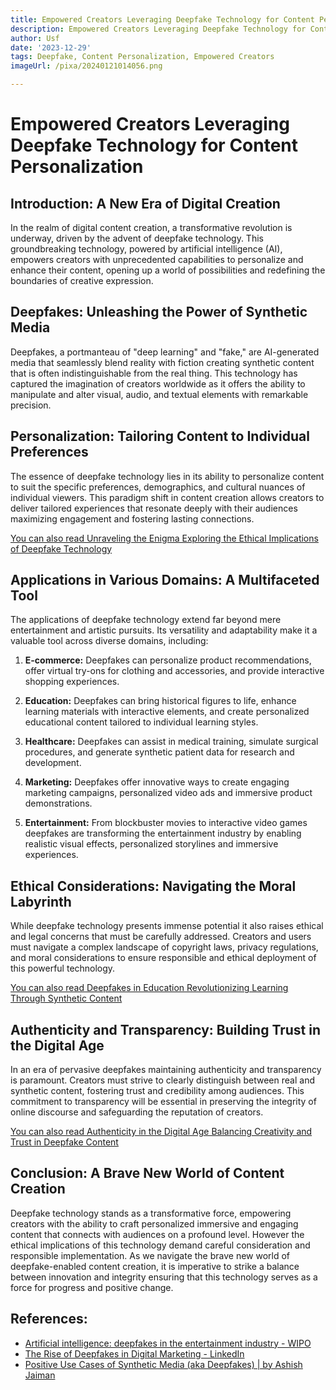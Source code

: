 ```yaml
---
title: Empowered Creators Leveraging Deepfake Technology for Content Personalization
description: Empowered Creators Leveraging Deepfake Technology for Content Personalization
author: Usf
date: '2023-12-29'
tags: Deepfake, Content Personalization, Empowered Creators
imageUrl: /pixa/20240121014056.png

---
```

# Empowered Creators Leveraging Deepfake  Technology for Content Personalization

## Introduction: A New Era of Digital Creation

In the realm of digital content  creation,  a transformative revolution is underway, driven by the advent of deepfake technology. This  groundbreaking technology, powered by artificial intelligence (AI), empowers creators with unprecedented capabilities to personalize and enhance their content, opening up a world of possibilities and redefining the  boundaries of creative expression.

## Deepfakes: Unleashing the Power of Synthetic Media

Deepfakes, a portmanteau of "deep learning" and "fake," are AI-generated  media that seamlessly blend reality with fiction creating synthetic  content  that is often indistinguishable from the real thing. This  technology  has captured the imagination of creators worldwide as it  offers the ability to manipulate and alter visual, audio, and textual elements with remarkable precision.

## Personalization: Tailoring Content to Individual  Preferences

The essence of deepfake technology lies in its ability to personalize content to suit the specific preferences, demographics, and cultural nuances of  individual viewers. This paradigm shift in content creation allows creators  to deliver  tailored experiences that resonate deeply with their audiences maximizing engagement and fostering lasting connections.

[You can also read Unraveling the  Enigma Exploring the Ethical Implications of  Deepfake Technology](Unraveling%20the%20Enigma%20Exploring%20the%20Ethical%20Implications%20of%20Deepfake%20Technology)


## Applications in Various Domains: A Multifaceted Tool

The applications of deepfake technology extend far beyond mere  entertainment and artistic pursuits. Its versatility and adaptability make  it a valuable tool across diverse domains, including:

1. **E-commerce:**  Deepfakes can personalize product recommendations, offer virtual try-ons for clothing and accessories, and provide interactive shopping experiences.

2. **Education:** Deepfakes can bring historical figures to life, enhance learning materials with interactive elements, and  create personalized educational content tailored to individual learning styles.

3. **Healthcare:** Deepfakes  can assist in  medical training, simulate surgical procedures,  and generate synthetic patient data for  research and development.

4. **Marketing:** Deepfakes offer innovative ways to create engaging marketing  campaigns, personalized video ads and immersive product demonstrations.

5. **Entertainment:**  From blockbuster movies to interactive video games deepfakes are  transforming the entertainment industry by enabling realistic visual effects, personalized  storylines and immersive experiences.

## Ethical Considerations: Navigating  the Moral Labyrinth

While deepfake technology presents immense potential it also raises ethical and legal concerns that must be carefully addressed.  Creators and users must navigate a  complex landscape  of copyright laws, privacy  regulations, and moral considerations to ensure responsible and ethical deployment of this powerful technology.

[You can also  read Deepfakes in Education Revolutionizing Learning Through Synthetic Content](Deepfakes%20in%20Education%20Revolutionizing%20Learning%20Through%20Synthetic%20Content)


## Authenticity and Transparency: Building Trust in the Digital Age

In an era of pervasive deepfakes maintaining authenticity and transparency is paramount. Creators must strive to clearly distinguish  between real and synthetic content, fostering trust and credibility among audiences. This commitment to transparency will be essential in  preserving the  integrity  of online discourse and safeguarding the  reputation of creators.

[You can also read Authenticity in  the Digital  Age Balancing  Creativity and Trust in Deepfake Content](Authenticity%20in%20the%20Digital%20Age%20Balancing%20Creativity%20and%20Trust%20in%20Deepfake%20Content)


## Conclusion: A Brave New World of  Content Creation

Deepfake technology  stands as a transformative force, empowering creators with the ability to  craft  personalized  immersive and engaging content that connects with audiences on a profound  level. However the ethical implications of this technology demand careful  consideration and responsible implementation. As we navigate the brave new world of deepfake-enabled content  creation, it is imperative to strike a balance between innovation and  integrity  ensuring that this technology serves as a force for progress and positive change.

## References:
- [Artificial intelligence: deepfakes in the entertainment industry - WIPO](https://www.wipo.int/wipo_magazine/en/2022/02/article_0003.html)
- [The Rise of Deepfakes in Digital Marketing - LinkedIn](https://www.linkedin.com/pulse/rise-deepfakes-digital-marketing-loopdigitaluk)
- [Positive Use Cases of Synthetic Media (aka Deepfakes) | by Ashish Jaiman](https://towardsdatascience.com/positive-use-cases-of-deepfakes-49f510056387)
